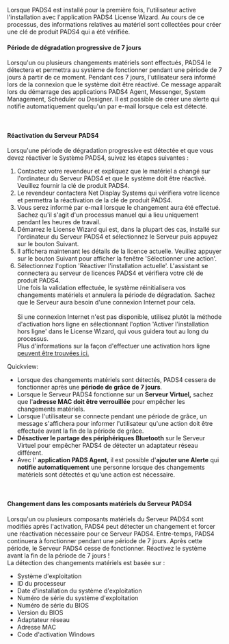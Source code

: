 Lorsque PADS4 est installé pour la première fois, l'utilisateur active l'installation avec l'application PADS4 License Wizard. Au cours de ce processus, des informations relatives au matériel sont collectées pour créer une clé de produit PADS4 qui a été vérifiée.

#### **Période de dégradation progressive de 7 jours**

Lorsqu'un ou plusieurs changements matériels sont effectués, PADS4 le détectera et permettra au système de fonctionner pendant une période de 7 jours à partir de ce moment. Pendant ces 7 jours, l'utilisateur sera informé lors de la connexion que le système doit être réactivé. Ce message apparaît lors du démarrage des applications PADS4 Agent, Messenger, System Management, Scheduler ou Designer. Il est possible de créer une alerte qui notifie automatiquement quelqu'un par e-mail lorsque cela est détecté.

 

#### **Réactivation du Serveur PADS4**

Lorsqu'une période de dégradation progressive est détectée et que vous devez réactiver le Système PADS4, suivez les étapes suivantes :

1. Contactez votre revendeur et expliquez que le matériel a changé sur l'ordinateur du Serveur PADS4 et que le système doit être réactivé. Veuillez fournir la clé de produit PADS4.
2. Le revendeur contactera Net Display Systems qui vérifiera votre licence et permettra la réactivation de la clé de produit PADS4.
3. Vous serez informé par e-mail lorsque le changement aura été effectué. Sachez qu'il s'agit d'un processus manuel qui a lieu uniquement pendant les heures de travail.
4. Démarrez le License Wizard qui est, dans la plupart des cas, installé sur l'ordinateur du Serveur PADS4 et sélectionnez le Serveur puis appuyez sur le bouton Suivant.
5. Il affichera maintenant les détails de la licence actuelle. Veuillez appuyer sur le bouton Suivant pour afficher la fenêtre 'Sélectionner une action'.
6. Sélectionnez l'option 'Réactiver l'installation actuelle'. L'assistant se connectera au serveur de licences PADS4 et vérifiera votre clé de produit PADS4.\
   Une fois la validation effectuée, le système réinitialisera vos changements matériels et annulera la période de dégradation. Sachez que le Serveur aura besoin d'une connexion Internet pour cela.\
   \
   Si une connexion Internet n'est pas disponible, utilisez plutôt la méthode d'activation hors ligne en sélectionnant l'option 'Activer l'installation hors ligne' dans le License Wizard, qui vous guidera tout au long du processus.\
   Plus d'informations sur la façon d'effectuer une activation hors ligne [peuvent être trouvées ici.](/fr/ctrl-centre/licenses)

Quickview:

* Lorsque des changements matériels sont détectés, PADS4 cessera de fonctionner après une **période de grâce de 7 jours**.
* Lorsque le Serveur PADS4 fonctionne sur un **Serveur Virtuel,** sachez que l'**adresse MAC doit être verrouillée** pour empêcher les changements matériels.
* Lorsque l'utilisateur se connecte pendant une période de grâce, un message s'affichera pour informer l'utilisateur qu'une action doit être effectuée avant la fin de la période de grâce.
* **Désactiver le partage des périphériques Bluetooth** sur le Serveur Virtuel pour empêcher PADS4 de détecter un adaptateur réseau différent.
* Avec l' **application PADS Agent,** il est possible d'**ajouter une Alerte** qui **notifie automatiquement** une personne lorsque des changements matériels sont détectés et qu'une action est nécessaire.

 

#### **Changement dans les composants matériels du Serveur PADS4**

Lorsqu'un ou plusieurs composants matériels du Serveur PADS4 sont modifiés après l'activation, PADS4 peut détecter un changement et forcer une réactivation nécessaire pour ce Serveur PADS4. Entre-temps, PADS4 continuera à fonctionner pendant une période de 7 jours. Après cette période, le Serveur PADS4 cesse de fonctionner. Réactivez le système avant la fin de la période de 7 jours !\
La détection des changements matériels est basée sur :

* Système d'exploitation
* ID du processeur
* Date d'installation du système d'exploitation
* Numéro de série du système d'exploitation
* Numéro de série du BIOS
* Version du BIOS
* Adaptateur réseau
* Adresse MAC
* Code d'activation Windows
